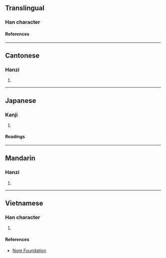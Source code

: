 {{character info/new}}
==Translingual==

===Han character===
{{Han char|rn=75|rad=木|as=12|sn=16|four=43996|canj=DKCF|ids=⿰木尞}}

====References====
{{Han ref|kx=0553.100|dkj=15534|dj=0941.220|hdz=21290.040|uh=6A51}}

----

==Cantonese==

===Hanzi===
{{yue-hanzi|jyut=[[lou5]], [[liu4]]|y=lou5, liu4}}

# {{rfdef|yue|sort=木12}}

----

==Japanese==

===Kanji===
{{ja-kanji|grade=|rs=木12}}

# {{rfdef|ja|sort=木12}}

====Readings====
{{ja-readings
|on=ろう
|kun=たるき
}}

----

==Mandarin==

===Hanzi===
{{cmn-hanzi|pin=[[lǎo]] ([[lao3]]), [[liáo]] ([[liao2]])|wg=lao<sup>3</sup>, liao<sup>2</sup>}}

# {{rfdef|cmn|sort=木12}}

----

==Vietnamese==

===Han character===
{{vi-readings|rs=木12|reading=[[lèo]], [[lạo]], [[rều]]}}

# {{rfdef|vi|sort=木12}}

====References====
* [http://nomfoundation.org/common/nom_details.php?codepoint=6a51 Nom Foundation]